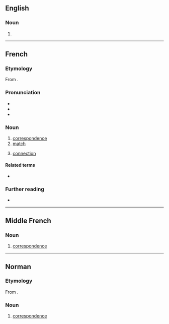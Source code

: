 ==English==

===Noun===
{{head|en|misspelling}}

# {{misspelling of|en|correspondence}}

----

==French==

===Etymology===
From {{etyl|ML.|fr}} {{m|la|correspondentia}}.

===Pronunciation===
* {{fr-IPA}}
* {{audio|fr|Fr-correspondance.ogg|Audio (la correspondance)}}
* {{rhymes|fr|ɑ̃s}}

===Noun===
{{fr-noun|f}}

# [[correspondence]]
# [[match]]
# {{lb|fr|transport}} [[connection]]

====Related terms====
* {{l|fr|correspondre}}

===Further reading===
* {{R:TLFi}}

----

==Middle French==

===Noun===
{{frm-noun|f}}

# [[correspondence]] {{gloss|mutual written communication}}

----

==Norman==

===Etymology===
From {{etyl|ML.|nrf}} {{m|la|correspondentia}}.

===Noun===
{{nrf-noun|f}}

# {{lb|nrf|Jersey}} [[correspondence]]
